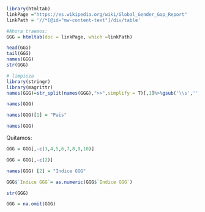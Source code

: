 
```r
library(htmltab)
linkPage ="https://es.wikipedia.org/wiki/Global_Gender_Gap_Report" 
linkPath = '//*[@id="mw-content-text"]/div/table'

#Ahora traemos:
GGG = htmltab(doc = linkPage, which =linkPath) 
```

```r
head(GGG)
tail(GGG)
names(GGG)
str(GGG)
```

```r
# limpieza
library(stringr)
library(magrittr)
names(GGG)=str_split(names(GGG),">>",simplify = T)[,1]%>%gsub('\\s','',.)
```
```r
names(GGG)
```
```r
names(GGG)[1] = "Pais"
```
```r
names(GGG)
```
Quitamos:
```r
GGG = GGG[,-c(3,4,5,6,7,8,9,10)]
```
```r
GGG = GGG[,-c(2)]
```

```r
names(GGG) [2] = "Indice GGG"
```

```r
GGG$`Indice GGG`= as.numeric(GGG$`Indice GGG`)
```
```r
str(GGG)
```
```r
GGG = na.omit(GGG)
```








